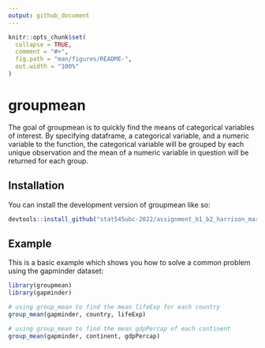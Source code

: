 ```yaml
---
output: github_document
---
```


<!-- README.md is generated from README.Rmd. Please edit that file -->

```r
knitr::opts_chunk$set(
  collapse = TRUE,
  comment = "#>",
  fig.path = "man/figures/README-",
  out.width = "100%"
)
```

# groupmean

<!-- badges: start -->
<!-- badges: end -->

The goal of groupmean is to quickly find the means of categorical variables of interest. By specifying dataframe, a categorical variable, and a numeric variable to the function, the categorical variable will be grouped by each unique observation and the mean of a numeric variable in question will be returned for each group.

## Installation

You can install the development version of groupmean like so:

``` r
devtools::install_github("stat545ubc-2022/assignment_b1_b2_harrison_mar/groupmean")
```

## Example

This is a basic example which shows you how to solve a common problem using the gapminder dataset:

```r
library(groupmean)
library(gapminder)

# using group_mean to find the mean lifeExp for each country
group_mean(gapminder, country, lifeExp)

# using group_mean to find the mean gdpPercap of each continent
group_mean(gapminder, continent, gdpPercap)

```
